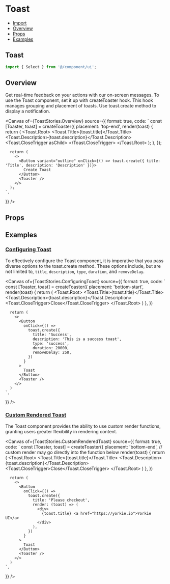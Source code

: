 # Toast


<Meta of={ToastStories} />

- [Import](#import)
- [Overview](#overview)
- [Props](#props)
- [Examples](#examples)

## Toast

```jsx
import { Select } from '@/component/ui';
```

## Overview

Get real-time feedback on your actions with our on-screen messages.
To use the Toast component, set it up with createToaster hook. This hook manages grouping and placement of toasts. Use toast.create method to display a notification.

<Canvas
  of={ToastStories.Overview}
  source={{
    format: true,
    code: `
      const [Toaster, toast] = createToaster({
        placement: 'top-end',
        render(toast) {
          return (
            <Toast.Root>
              <Toast.Title>{toast.title}</Toast.Title>
              <Toast.Description>{toast.description}</Toast.Description>
              <Toast.CloseTrigger asChild>
                <CloseIcon />
              </Toast.CloseTrigger>
            </Toast.Root>
          );
        },
      });

      return (
        <>
          <Button variant="outline" onClick={() => toast.create({ title: 'Title', description: 'Description' })}>
            Create Toast
          </Button>
          <Toaster />
        </>
      );
    `,

}}
/>

## Props

<Controls />

## Examples

### [Configuring Toast](#configuring-toast)

To effectively configure the Toast component, it is imperative that you pass diverse options to the toast.create method. These options include, but are not limited to, `title`, `description`, `type`, `duration`, and `removeDelay`.

<Canvas
  of={ToastStories.ConfiguringToast}
  source={{
    format: true,
    code: `
      const [Toaster, toast] = createToaster({
        placement: 'bottom-start',
        render(toast) {
          return (
            <Toast.Root>
              <Toast.Title>{toast.title}</Toast.Title>
              <Toast.Description>{toast.description}</Toast.Description>
              <Toast.CloseTrigger>Close</Toast.CloseTrigger>
            </Toast.Root>
          )
        },
      })

      return (
        <>
          <Button
            onClick={() =>
              toast.create({
                title: 'Success',
                description: 'This is a success toast',
                type: 'success',
                duration: 20000,
                removeDelay: 250,
              })
            }
          >
            Toast
          </Button>
          <Toaster />
        </>
      )
    `,

}}
/>

### [Custom Rendered Toast](#custom-rendered-toast)

The Toast component provides the ability to use custom render functions, granting users greater flexibility in rendering content.

<Canvas
  of={ToastStories.CustomRenderedToast}
  source={{
    format: true,
    code: `
      const [Toaster, toast] = createToaster({
        placement: 'bottom-end',
        // custom render may go directly into the function below
        render(toast) {
          return (
            <Toast.Root>
              <Toast.Title>{toast.title}</Toast.Title>
              <Toast.Description>{toast.description}</Toast.Description>
              <Toast.CloseTrigger>Close</Toast.CloseTrigger>
            </Toast.Root>
          )
        },
      })

      return (
        <>
          <Button
            onClick={() =>
              toast.create({
                title: 'Please checkout',
                render: (toast) => (
                  <div>
                    {toast.title} <a href="https://yorkie.io">Yorkie UI</a>
                  </div>
                ),
              })
            }
          >
            Toast
          </Button>
          <Toaster />
        </>
      )
    `,

}}
/>
